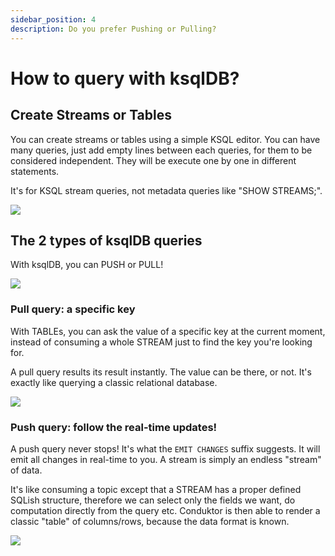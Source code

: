 ```yaml
---
sidebar_position: 4
description: Do you prefer Pushing or Pulling?
---
```



# How to query with ksqlDB?

## Create Streams or Tables

You can create streams or tables using a simple KSQL editor. You can have many queries, just add empty lines between each queries, for them to be considered independent. They will be execute one by one in different statements.

<InfoBox type="danger">
It's for KSQL stream queries, not metadata queries like "SHOW STREAMS;".
</InfoBox>

![](../assets/assets/screenshot-2021-02-02-at-22.44.48.png)

## The 2 types of ksqlDB queries

With ksqlDB, you can PUSH or PULL!

![](../assets/assets/screenshot-2021-02-02-at-22.49.42.png)

### Pull query: a specific key

With TABLEs, you can ask the value of a specific key at the current moment, instead of consuming a whole STREAM just to find the key you're looking for.

A pull query results its result instantly. The value can be there, or not. It's exactly like querying a classic relational database.

![](../assets/assets/screenshot-2021-02-02-at-22.57.46.png)

### Push query: follow the real-time updates!

A push query never stops! It's what the `EMIT CHANGES` suffix suggests. It will emit all changes in real-time to you. A stream is simply an endless "stream" of data.

It's like consuming a topic except that a STREAM has a proper defined SQLish structure, therefore we can select only the fields we want, do computation directly from the query etc. Conduktor is then able to render a classic "table" of columns/rows, because the data format is known.

![](../assets/assets/screenshot-2021-02-02-at-22.57.58.png)
